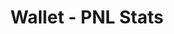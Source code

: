 ---
title: 'Wallet - PNL Stats'
openapi: '/en/api-reference/openapi-en.json GET /wallet/v1/{chain}/{walletAddress}/stats'
---